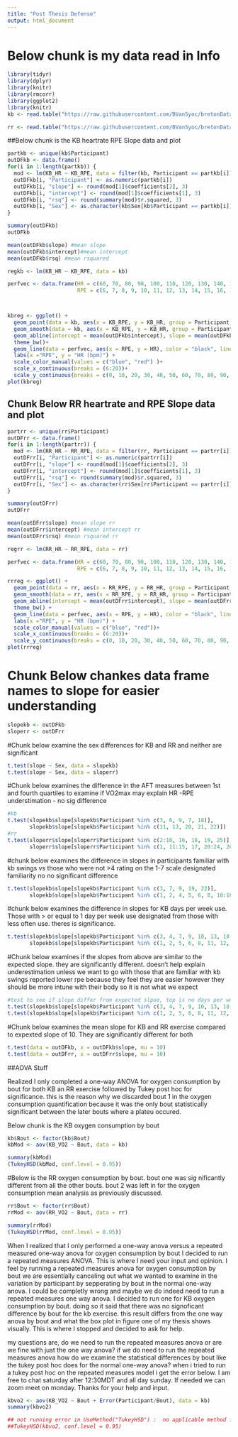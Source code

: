 ```yaml
---
title: "Post Thesis Defense"
output: html_document
---
```

# Below chunk is my data read in Info
```r
library(tidyr)
library(dplyr)
library(knitr)
library(rmcorr)
library(ggplot2)
library(knitr)
kb <- read.table("https://raw.githubusercontent.com/BVanSyoc/bretonData/master/data/kbAll_wAgeCats.txt", sep = "\t", header = TRUE)

rr <- read.table("https://raw.githubusercontent.com/BVanSyoc/bretonData/master/data/rrAll_wAgeCats.txt", sep = "\t", header = TRUE)


```

##Below chunk is the KB heartrate RPE Slope data and plot

```r
partkb <- unique(kb$Participant)
outDFkb <- data.frame()
for(i in 1:length(partkb)) {
  mod <- lm(KB_HR ~ KB_RPE, data = filter(kb, Participant == partkb[i]))
  outDFkb[i, "Participant"] <- as.numeric(partkb[i])
  outDFkb[i, "slope"] <- round(mod[1]$coefficients[2], 3)
  outDFkb[i, "intercept"] <- round(mod[1]$coefficients[1], 3)
  outDFkb[i, "rsq"] <- round(summary(mod)$r.squared, 3)
  outDFkb[i, "Sex"] <- as.character(kb$Sex[kb$Participant == partkb[i]][1])
}

summary(outDFkb)
outDFkb

mean(outDFkb$slope) #mean slope
mean(outDFkb$intercept)#mean intercept
mean(outDFkb$rsq) #mean rsquared

regkb <- lm(KB_HR ~ KB_RPE, data = kb)

perfvec <- data.frame(HR = c(60, 70, 80, 90, 100, 110, 120, 130, 140, 150, 160, 170, 180, 190, 200),
                      RPE = c(6, 7, 8, 9, 10, 11, 12, 13, 14, 15, 16, 17, 18, 19, 20))



kbreg <- ggplot() +
  geom_point(data = kb, aes(x = KB_RPE, y = KB_HR, group = Participant, color = Sex)) +
  geom_smooth(data = kb, aes(x = KB_RPE, y = KB_HR, group = Participant, color = Sex), method = "lm", se = FALSE) +
  geom_abline(intercept = mean(outDFkb$intercept), slope = mean(outDFkb$slope), color = "black", size = 1.5) +
  theme_bw()+
  geom_line(data = perfvec, aes(x = RPE, y = HR), color = "black", linetype = 5, size = 1.25) +
  labs(x ="RPE", y = "HR (bpm)") +
  scale_color_manual(values = c("blue", "red") )+
  scale_x_continuous(breaks = (6:20))+
  scale_y_continuous(breaks = c(0, 10, 20, 30, 40, 50, 60, 70, 80, 90, 100, 110, 120, 130, 140, 150, 160, 170, 180, 190, 200, 210))
plot(kbreg)
```

## Chunk Below RR heartrate and RPE Slope data and plot

```r
partrr <- unique(rr$Participant)
outDFrr <- data.frame()
for(i in 1:length(partrr)) {
  mod <- lm(RR_HR ~ RR_RPE, data = filter(rr, Participant == partrr[i]))
  outDFrr[i, "Participant"] <- as.numeric(partrr[i])
  outDFrr[i, "slope"] <- round(mod[1]$coefficients[2], 3)
  outDFrr[i, "intercept"] <- round(mod[1]$coefficients[1], 3)
  outDFrr[i, "rsq"] <- round(summary(mod)$r.squared, 3)
  outDFrr[i, "Sex"] <- as.character(rr$Sex[rr$Participant == partrr[i]][1])
}  

summary(outDFrr)
outDFrr

mean(outDFrr$slope) #mean slope rr
mean(outDFrr$intercept) #mean intercept rr
mean(outDFrr$rsq) #mean rsquared rr

regrr <- lm(RR_HR ~ RR_RPE, data = rr)

perfvec <- data.frame(HR = c(60, 70, 80, 90, 100, 110, 120, 130, 140, 150, 160, 170, 180, 190, 200),
                      RPE = c(6, 7, 8, 9, 10, 11, 12, 13, 14, 15, 16, 17, 18, 19, 20))

rrreg <- ggplot() +
  geom_point(data = rr, aes(x = RR_RPE, y = RR_HR, group = Participant, color = Sex)) +
  geom_smooth(data = rr, aes(x = RR_RPE, y = RR_HR, group = Participant, color = Sex), method = "lm", se = FALSE) +
  geom_abline(intercept = mean(outDFrr$intercept), slope = mean(outDFrr$slope), color = "black", size = 1.5) +
  theme_bw() +
  geom_line(data = perfvec, aes(x = RPE, y = HR), color = "black", linetype = 5, size = 1.25) +
  labs(x ="RPE", y = "HR (bpm)") +
  scale_color_manual(values = c("blue", "red"))+
  scale_x_continuous(breaks = (6:20))+
  scale_y_continuous(breaks = c(0, 10, 20, 30, 40, 50, 60, 70, 80, 90, 100, 110, 120, 130, 140, 150, 160, 170, 180, 190, 200, 210))
plot(rrreg)
```

# Chunk Below chankes data frame names to slope for easier understanding
```r
slopekb <- outDFkb
sloperr <- outDFrr
```

#Chunk below examine the sex differences for KB and RR and neither are significant
```r
t.test(slope ~ Sex, data = slopekb)
t.test(slope ~ Sex, data = sloperr)
```
#Chunk below examines the difference in the AFT measures between 1st and fourth quartiles to examine if VO2max may explain HR -RPE understimation - no sig difference
```r
#kb
t.test(slopekb$slope[slopekb$Participant %in% c(3, 6, 9, 7, 18)],
       slopekb$slope[slopekb$Participant %in% c(11, 13, 20, 21, 22)])
#rr
t.test(sloperr$slope[sloperr$Participant %in% c(2:10, 16, 18, 19, 25)],
       sloperr$slope[sloperr$Participant %in% c(1, 11:15, 17, 20:24, 26)])
```

#chunk below examines the difference in slopes in participants familiar with kb swings vs those who were not >4 rating on the 1-7 scale designated familiarity no no significant difference
```r
t.test(slopekb$slope[slopekb$Participant %in% c(3, 7, 9, 19, 22)],
       slopekb$slope[slopekb$Participant %in% c(1, 2, 4, 5, 6, 8, 10:18, 20, 21, 23, 24, 26)])

```

#chunk below examines the difference in slopes for KB days per week use. Those with > or equal to 1 day per week use designated from those with less often use. theres is significance.
```r
t.test(slopekb$slope[slopekb$Participant %in% c(3, 4, 7, 9, 10, 13, 18, 19, 22, 23, 24, 25)],
       slopekb$slope[slopekb$Participant %in% c(1, 2, 5, 6, 8, 11, 12, 14:17, 20, 21, 26)])

```

#Chunk below examines if the slopes from above are similar to the expected slope. they are significantly different. 
doesn't help explain underestimation unless we want to go with those that are familiar with kb swings reported lower rpe because they feel they are easier however they should be more intune with their body so it is not what we expect
```r
#test to see if slope differ from expected slpoe, top is no days per week kb use bottom is 1 or more days per week use
t.test(slopekb$slope[slopekb$Participant %in% c(3, 4, 7, 9, 10, 13, 18, 19, 22, 23, 24, 25)], mu = 10)
t.test(slopekb$slope[slopekb$Participant %in% c(1, 2, 5, 6, 8, 11, 12, 14:17, 20, 21, 26)], mu = 10)
```

#Chunk below examines the mean slope for KB and RR exercise compared to expexted slope of 10.
They are significantly different for both
```r
t.test(data = outDFkb, x = outDFkb$slope, mu = 10)
t.test(data = outDFrr, x = outDFrr$slope, mu = 10)
```

##AOVA Stuff

Realized I only completed a one-way ANOVA for oxygen consumption by bout for both KB an RR exercise followed by Tukey post hoc for significance. this is the reason why we discarded bout 1 in the oxygen consumption quantification because it was the only bout statistically significant between the later bouts where a plateu occured. 

Below chunk is the KB oxygen consumption by bout
```r
kb$Bout <- factor(kb$Bout)
kbMod <- aov(KB_VO2 ~ Bout, data = kb)

summary(kbMod)
(TukeyHSD(kbMod, conf.level = 0.95))
```

#Below is the RR oxygen consumption by bout.
bout one was sig nificantly different from all the other bouts. bout 2 was left in for the oxygen consumption mean analysis as previously discussed.
```r
rr$Bout <- factor(rr$Bout)
rrMod <- aov(RR_VO2 ~ Bout, data = rr)

summary(rrMod)
(TukeyHSD(rrMod, conf.level = 0.95))
```

When I realized that I only performed a one-way anova versus a repeated measured one-way anova for oxygen consumption by bout I decided to run a repeated measures ANOVA. This is where I need your input and opinion. I feel by running a repeated measures anova for oxygen consumption by bout we are essentially canceling out what we wanted to examine in the variation by participant by sepperating by bout in the normal one-way anova. I could be completly wrong and maybe we do indeed need to run a repeated measures one way anova.
I decided to run one for KB oxygen consumption by bout. doing so it said that there was no signoficant difference by bout for the kb exercise. this result differs from the one way anova by bout and what the box plot in figure one of my thesis shows visually. This is where I stopped and decided to ask for help. 

my questions are, do we need to run the repeated measures anova or are we fine with just the one way anova? if we do need to run the repeated measures anova how do we examine the statistical differences by bout like the tukey post hoc does for the normal one-way anova? when i tried to run a tukey post hoc on the repeated measures model i get the error below. I am free to chat saturday after 12:30MDT and all day sunday. If needed we can zoom meet on monday. Thanks for your help and input.

```r
kbvo2 <- aov(KB_VO2 ~ Bout + Error(Participant/Bout), data = kb)
summary(kbvo2)

## not running error in UseMethod("TukeyHSD") :  no applicable method for 'TukeyHSD' applied to an object of class "c('aovlist', 'listof')"
##TukeyHSD(kbvo2, conf.level = 0.95)
```

